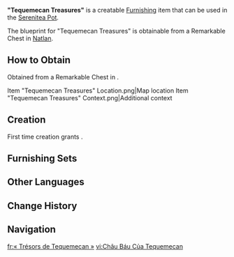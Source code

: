 {{Furnishing Infobox
|id             = 370904
|image          = Item "Tequemecan Treasures".png
|category       = Building
|subcategory    = Natlan
|quality        = 3
|adeptal_energy = 60
|load           = 250
|reduced_load   = 188
|description    = A wooden shed adorned with prominent graffiti signs, reflecting the same design style as "[[Muhuru's Gemporium]]."<br>It is said that compared to merchants in other regions, many merchants within the [["Children of Echoes"]] present their wares in a rather "disorderly" fashion. This is because shop owners, often artisans by trade, focus primarily on showcasing the functionality of their goods rather than their visual presentation. As long as the products themselves are fashionable and avant-garde, customers seem to overlook these inconspicuous "disorderly" aspects...
|mention        = <!--Character 1;Character2 -->
|interaction    = 
|blueprint      = Remarkable Chest
|source1        = 
}}
'''"Tequemecan Treasures"''' is a creatable [[Furnishing]] item that can be used in the [[Serenitea Pot]].

The blueprint for "Tequemecan Treasures" is obtainable from a Remarkable Chest in [[Natlan]].

==How to Obtain==
Obtained from a Remarkable Chest in {{Location|Ancestral Temple}}.
<gallery>
Item "Tequemecan Treasures" Location.png|Map location
Item "Tequemecan Treasures" Context.png|Additional context
</gallery>

==Creation==
First time creation grants {{Item|Trust|24|x=60}}.
{{Recipe
|type = Creation
|time = 14h
|Flammabomb Wood = 8
|Fabric = 4
|sort = Flammabomb Wood;Fabric
}}

==Furnishing Sets==
{{Craft Usage}}

==Other Languages==
{{Other Languages
|en       = "Tequemecan Treasures"
|zhs      = 「坚岩之谷的珠翠」
|zhs_rm   = 
|zht      = 「堅岩之谷的珠翠」
|zht_rm   = 
|zh_tl    = 
|ja       = 「堅岩の谷の珠と翡翠」
|ja_rm    = 
|ja_tl    = 
|ko       = 「굳센 바위 협곡의 보석」
|ko_tl    = 
|es       = Joyas de Tequemecan
|es_tl    = Jewels of Tequemecan
|fr       = « Trésors de Tequemecan »
|fr_tl    = "Tequemecan Treasures"
|ru       = Сокровища Теквемекан
|ru_tl    = 
|th       = "อัญมณีแห่งหุบเขาหินผา"
|th_rm    = 
|th_tl    = 
|vi       = Châu Báu Của Tequemecan
|vi_tl    = 
|de       = „Tequemecan-Edelsteine“
|de_tl    = "Tequemecan Gems"
|id       = Pusaka Tequemecan
|id_tl    = Tequemecan Heirloom
|pt       = "Tesouros Tequemecan"
|pt_tl    = 
|tr       = "Tequemecan Hazineleri"
|tr_tl    = 
|it       = Tesori di Tequemecan
|it_tl    = 
}}

==Change History==
{{Change History|5.0}}

==Navigation==
{{Furnishing Navbox|exterior}}

[[fr:« Trésors de Tequemecan »]]
[[vi:Châu Báu Của Tequemecan]]